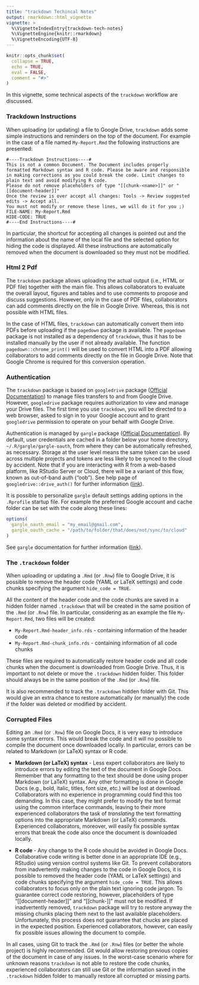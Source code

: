 ```yaml
---
title: "trackdown Techincal Notes"
output: rmarkdown::html_vignette
vignette: >
  %\VignetteIndexEntry{trackdown-tech-notes}
  %\VignetteEngine{knitr::rmarkdown}
  %\VignetteEncoding{UTF-8}
---
```


```r
knitr::opts_chunk$set(
  collapse = TRUE,
  echo = TRUE,
  eval = FALSE,
  comment = "#>"
)
```

In this vignette, some technical aspects of the `trackdown` workflow are discussed.

### Trackdown Instructions

When uploading (or updating) a file to Google Drive, `trackdown` adds some simple instructions and reminders on the top of the document. For example in the case of a file named `My-Report.Rmd` the following instructions are presented:

```
#----Trackdown Instructions----#
This is not a common Document. The Document includes properly formatted Markdown syntax and R code. Please be aware and responsible in making corrections as you could break the code. Limit changes to plain text and avoid modifying R code.
Please do not remove placeholders of type "[[chunk-<name>]]" or "[[document-header]]"
Once the review is over accept all changes: Tools -> Review suggested edits -> Accept all.
You must not modify or remove these lines, we will do it for you ;)
FILE-NAME: My-Report.Rmd
HIDE-CODE: TRUE
#----End Instructions----#
```

In particular, the shortcut for accepting all changes is pointed out and the information about the name of the local file and the selected option for hiding the code is displayed. All these instructions are automatically removed when the document is downloaded so they must not be modified.

### Html 2 Pdf

The `trackdown` package allows uploading the actual output (i.e., HTML or PDF file) together with the main file. This allows collaborators to evaluate the overall layout, figures and tables and to use comments to propose and discuss suggestions. However, only in the case of PDF files, collaborators can add comments directly on the file in Google Drive. Whereas, this is not possible with HTML files.

In the case of HTML files, `trackdown` can automatically convert them into PDFs before uploading if the `pagedown` package is available. The `pagedown` package is not installed as a dependency of `trackdown`, thus it has to be installed manually by the user if not already available. The function `pagedown::chrome_print()` will be used to convert HTML into a PDF allowing collaborators to add comments directly on the file in Google Drive. Note that Google Chrome is required for this conversion operation.

### Authentication

The `trackdown` package is based on `googledrive` package ([Official Documentation](https://googledrive.tidyverse.org/)) to manage files transfers to and from Google Drive. However, `googledrive` package requires authorization to view and manage your Drive files. The first time you use `trackdown`, you will be directed to a web browser, asked to sign in to your Google account and to grant `googledrive` permission to operate on your behalf with Google Drive.

Authentication is managed by `gargle` package ([Official Documentation](https://gargle.r-lib.org/index.html)). By default, user credentials are cached in a folder below your home directory, `~/.R/gargle/gargle-oauth`, from where they can be automatically refreshed, as necessary. Storage at the user level means the same token can be used across multiple projects and tokens are less likely to be synced to the cloud by accident. Note that if you are interacting with R from a web-based platform, like RStudio Server or Cloud, there will be a variant of this flow, known as out-of-band auth ("oob"). See help page of `googledrive::drive_auth()` for further information ([link](https://googledrive.tidyverse.org/reference/drive_auth.html)).

It is possible to personalize `gargle` default settings adding options in the `.Rprofile` startup file. For example the preferred Google account and cache folder can be set with the code along these lines: 

```r
options(
  gargle_oauth_email = "my_email@gmail.com",
  gargle_oauth_cache = "/path/to/folder/that/does/not/sync/to/cloud"
)
```

See `gargle` documentation for further information ([link](https://gargle.r-lib.org/reference/gargle_options.html)).

### The `.trackdown` folder

When uploading or updating a `.Rmd` (or `.Rnw`) file to Google Drive, it is possible to remove the header code (YAML or LaTeX settings) and code chunks specifying the argument `hide_code = TRUE`.

All the content of the header code and the code chunks are saved in a hidden folder named `.trackdown` that will be created in the same position of the `.Rmd` (or `.Rnw`) file. In particular, considering as an example the file `My-Report.Rmd`, two files will be created:

- `My-Report.Rmd-header_info.rds` - containing information of the header code
- `My-Report.Rmd-chunk_info.rds` - containing information of all code chunks

These files are required to automatically restore header code and all code chunks when the document is downloaded from Google Drive. Thus, it is important to not delete or move the `.trackdown` hidden folder. This folder should always be in the same position of the `.Rmd` (or `.Rnw`) file.

It is also recommended to track the `.trackdown` hidden folder with Git. This would give an extra chance to restore automatically (or manually) the code if the folder was deleted or modified by accident.

### Corrupted Files

Editing an `.Rmd` (or `.Rnw`) file on Google Docs, it is very easy to introduce some syntax errors. This would break the code and it will no possible to compile the document once downloaded locally. In particular, errors can be related to Markdown (or LaTeX) syntax or R code.

-  **Markdown (or LaTeX) syntax** - Less expert collaborators are likely to introduce errors by editing the text of the document in Google Docs. Remember that any formatting to the text should be done using proper Markdown (or LaTeX) syntax. Any other formatting is done in Google Docs (e.g., bold, italic, titles, font size, etc.) will be lost at download. Collaborators with no experience in programming could find this too demanding. In this case, they might prefer to modify the text format using the common interface commands, leaving to their more experienced collaborators the task of *translating* the text formatting options into the appropriate Markdown (or LaTeX) commands. Experienced collaborators, moreover, will easily fix possible syntax errors that break the code also once the document is downloaded locally.

- **R code** - Any change to the R code should be avoided in Google Docs. Collaborative code writing is better done in an appropriate IDE (e.g., RStudio) using version control systems like Git. To prevent collaborators from inadvertently making changes to the code in Google Docs, it is possible to removed the header code (YAML or LaTeX settings) and code chunks specifying the argument `hide_code = TRUE`. This allows collaborators to focus only on the plain text ignoring code jargon. To guarantee correct code restoring, however, placeholders of type “[[document-header]]” and “[[chunk-<name>]]” must not be modified. If inadvertently removed, `trackdown` package will try to restore anyway the missing chunks placing them next to the last available placeholders. Unfortunately, this process does not guarantee that chucks are placed in the expected position. Experienced collaborators, however, can easily fix possible issues allowing the document to compile. 

In all cases, using Git to track the `.Rmd` (or `.Rnw`) files (or better the whole project) is highly recommended. Git would allow restoring previous copies of the document in case of any issues. In the worst-case scenario where for unknown reasons `trackdown` is not able to restore the code chunks, experienced collaborators can still use Git or the information saved in the `.trackdown` hidden folder to manually restore all corrupted or missing parts.  










